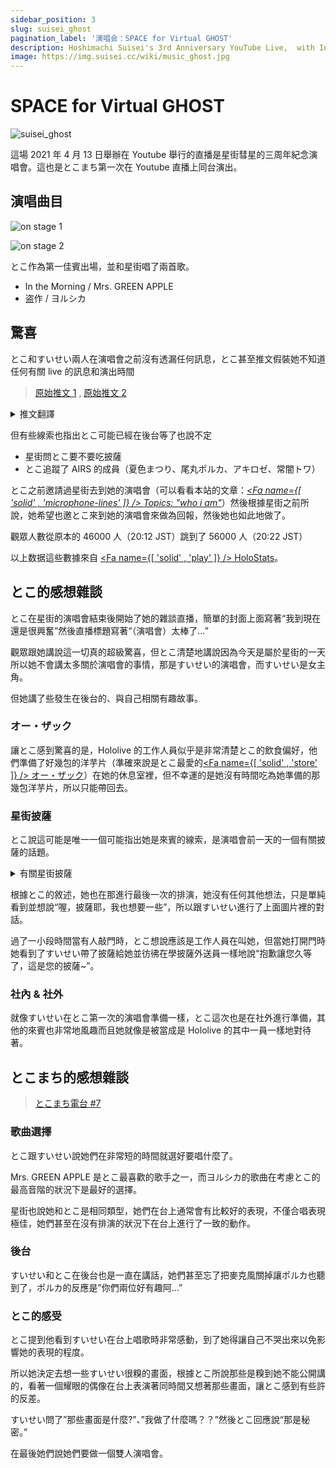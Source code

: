 ```yaml
---
sidebar_position: 3
slug: suisei_ghost
pagination_label: '演唱会：SPACE for Virtual GHOST'
description: Hoshimachi Suisei's 3rd Anniversary YouTube Live,  with Inui Toko as guest. First public archive of Tokomachi's 3D performance.
image: https://img.suisei.cc/wiki/music_ghost.jpg
---
```



# SPACE for Virtual GHOST

![suisei_ghost](/img/topics/suisei_ghost.jpg)

這場 2021 年 4 月 13 日舉辦在 Youtube 舉行的直播是星街彗星的三周年紀念演唱會。這也是とこまち第一次在 Youtube 直播上同台演出。

## 演唱曲目

![on stage 1](/img/topics/20210413_05.jpg)

![on stage 2](/img/topics/20210413_03.jpg)

> <YTTime Id="Ajwv4ANSSg0" Time="12:50" Desc="とこまち的雙人演唱" />

とこ作為第一佳賓出場，並和星街唱了兩首歌。

- In the Morning / Mrs. GREEN APPLE
- 盗作 / ヨルシカ

## 驚喜

とこ和すいせい兩人在演唱會之前沒有透漏任何訊息，とこ甚至推文假裝她不知道任何有關 live 的訊息和演出時間

> [<SNSIcon Name="twitter" /> 原始推文 1](https://twitter.com/inui_toko/status/1381846290212954113) , [<SNSIcon Name="twitter" /> 原始推文 2](https://twitter.com/inui_toko/status/1381848262760538112)

<details> <summary>推文翻譯</summary>

<img src={require('/img/topics/20210413_01.jpg').default} style={{ width: '35rem' }} />
<br />
<img src={require('/img/topics/20210413_02.jpg').default} style={{ width: '35rem' }} />

</details>

但有些線索也指出とこ可能已經在後台等了也說不定

- 星街問とこ要不要吃披薩
- とこ追蹤了 AIRS 的成員（夏色まつり、尾丸ポルカ、アキロゼ、常闇トワ）

とこ之前邀請過星街去到她的演唱會（可以看看本站的文章：_[<Fa name={[ 'solid' , 'microphone-lines' ]} /> Topics: "who i am"](/topics/toko_who_i_am)_）然後根據星街之前所說，她希望也邀とこ來到她的演唱會來做為回報，然後她也如此地做了。

觀眾人數從原本的 46000 人（20:12 JST）跳到了 56000 人（20:22 JST）

以上数据這些數據來自 [<Fa name={[ 'solid' , 'play' ]} /> HoloStats](https://holo.poi.cat/stream/Ajwv4ANSSg0)。

## とこ的感想雜談

> <YTTime Id="BNq4LHZRhfQ" Time="01:08" Desc="とこ在後台的故事" />

とこ在星街的演唱會結束後開始了她的雜談直播，簡單的封面上面寫著“我到現在還是很興奮”然後直播標題寫著“（演唱會）太棒了…”

觀眾跟她講說這一切真的超級驚喜，但とこ清楚地講說因為今天是屬於星街的一天所以她不會講太多關於演唱會的事情，那是すいせい的演唱會，而すいせい是女主角。

但她講了些發生在後台的、與自己相關有趣故事。

### オー・ザック

讓とこ感到驚喜的是，Hololive 的工作人員似乎是非常清楚とこ的飲食偏好，他們準備了好幾包的洋芋片（準確來說是とこ最愛的[<Fa name={[ 'solid' , 'store' ]} /> オー・ザック](https://housefoods.jp/products/catalog/cat_1,snack,pdt,oz.html)）在她的休息室裡，但不幸運的是她沒有時間吃為她準備的那幾包洋芋片，所以只能帶回去。

### 星街披薩

とこ說這可能是唯一一個可能指出她是來賓的線索，是演唱會前一天的一個有關披薩的話題。

<details> <summary>有關星街披薩</summary>

<img src={require('/img/topics/20210412_00.jpg').default} style={{ width: '35rem' }} />
<br />
<img src={require('/img/topics/20210412_01.jpg').default} style={{ width: '35rem' }} />
<br />
<img src={require('/img/topics/20210412_02.jpg').default} style={{ width: '35rem' }} />
<br />
<img src={require('/img/topics/20210412_03.jpg').default} style={{ width: '35rem' }} />

</details>

根據とこ的敘述，她也在那進行最後一次的排演，她沒有任何其他想法，只是單純看到並想說“喔，披薩耶，我也想要一些”，所以跟すいせい進行了上面圖片裡的對話。

過了一小段時間當有人敲門時，とこ想說應該是工作人員在叫她，但當她打開門時她看到了すいせい帶了披薩給她並彷彿在學披薩外送員一樣地說“抱歉讓您久等了，這是您的披薩~”。

### 社內 & 社外

就像すいせい在とこ第一次的演唱會準備一樣，とこ這次也是在社外進行準備，其他的來賓也非常地風趣而且她就像是被當成是 Hololive 的其中一員一樣地對待著。

## とこまち的感想雜談

> [<SNSIcon /> とこまち電台 #7](https://youtu.be/kR9mSvUyfkY)

### 歌曲選擇

とこ跟すいせい說她們在非常短的時間就選好要唱什麼了。

Mrs. GREEN APPLE 是とこ最喜歡的歌手之一，而ヨルシカ的歌曲在考慮とこ的最高音階的狀況下是最好的選擇。

星街也說她和とこ是相同類型，她們在台上通常會有比較好的表現，不僅合唱表現極佳，她們甚至在沒有排演的狀況下在台上進行了一致的動作。

### 後台

すいせい和とこ在後台也是一直在講話，她們甚至忘了把麥克風關掉讓ポルカ也聽到了，ポルカ的反應是”你們兩位好有趣阿…”

### とこ的感受

とこ提到他看到すいせい在台上唱歌時非常感動，到了她得讓自己不哭出來以免影響她的表現的程度。

所以她決定去想一些すいせい很糗的畫面，根據とこ所說那些是糗到她不能公開講的，看著一個耀眼的偶像在台上表演著同時間又想著那些畫面，讓とこ感到有些許的反差。

すいせい問了”那些畫面是什麼?”、”我做了什麼嗎？？”然後とこ回應說“那是秘密。”

在最後她們說她們要做一個雙人演唱會。

